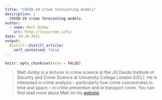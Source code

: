 ```yaml
---
title: "COVID-19 crime forecasting models"
description: |
  COVID-19 crime forecasting models.
author: 
  - name: Matt Ashby
    url: http://lesscrime.info/
date: 10-28-2021
output:
  distill::distill_article:
    self_contained: false
---
```



```r
knitr::opts_chunk$set(echo = FALSE)
```



> Matt Ashby is a lecturer in crime science at the Jill Dando Institute of Security and Crime Science at University College London (UCL). He is interested in crime analysis – particularly how crime concentrates in time and space – in crime prevention and in transport crime. You can find read more about Matt on his [website](http://lesscrime.info/).



